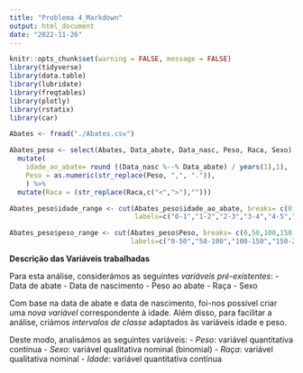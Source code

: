 ```yaml
---
title: "Problema 4_Markdown"
output: html_document
date: "2022-11-26"
---
```



```r

knitr::opts_chunk$set(warning = FALSE, message = FALSE) 
library(tidyverse)
library(data.table)
library(lubridate)
library(freqtables)
library(plotly)
library(rstatix)
library(car)

```

```r

Abates <- fread("./Abates.csv")

Abates_peso <- select(Abates, Data_abate, Data_nasc, Peso, Raca, Sexo) %>% 
  mutate(
    idade_ao_abate= round ((Data_nasc %--% Data_abate) / years(1),1),
    Peso = as.numeric(str_replace(Peso, ",", ".")),
    ) %>% 
  mutate(Raca = (str_replace(Raca,c("<",">"),"")))

Abates_peso$idade_range <- cut(Abates_peso$idade_ao_abate, breaks= c(0,1,2,3,4,5,10,20,30),
                               labels=c("0-1","1-2","2-3","3-4","4-5","5-10","10-20","+20"))

Abates_peso$peso_range <- cut(Abates_peso$Peso, breaks= c(0,50,100,150,200,250,300,350,400,450,500,550,600,650,700,800),
                              labels=c("0-50","50-100","100-150","150-200","200-250","250-300","300-350","350-400", "400-450", "450-500", "500-550", "550-600", "600-650", "650-700", "+700"))


```

**Descrição das Variáveis trabalhadas**

Para esta análise, considerámos as seguintes *variáveis pré-existentes*:
- Data de abate
- Data de nascimento
- Peso ao abate
- Raça
- Sexo

Com base na data de abate e data de nascimento, foi-nos possível criar uma *nova variável* correspondente à idade.
Além disso, para facilitar a análise, criámos *intervalos de classe* adaptados às variáveis idade e peso.

Deste modo, analisámos as seguintes variáveis:
- *Peso*: variável quantitativa contínua
- *Sexo*: variável qualitativa nominal (binomial)
- *Raça*: variável qualitativa nominal
- *Idade*: variável quantitativa contínua




